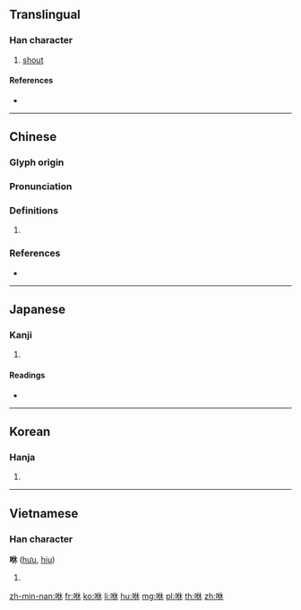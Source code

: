 {{character info/new}}
==Translingual==

===Han character===
{{Han char|rn=30|rad=口|as=06|sn=9|four=64090|canj=ROD|ids=⿰口休}}

# [[shout]]

====References====
* {{Han ref|kx=0188.010|dkj=03570|dj=0407.020|hdz=10617.070|uh=54BB|ud=21691|bh=ABA6|bd=43942}}

----

==Chinese==
{{zh-forms}}

===Glyph origin===
{{Han etym}}

===Pronunciation===
{{zh-pron
|m=xiū
|c=heoi2,jau1
|h=pfs=hiu
|mn=hiu
|mc=y
|oc=y
|cat=
}}
{{zh-attn-split}}

===Definitions===
{{zh-hanzi}}

# {{rfdef|zh}}

===References===
* {{R:yue:mfccd}}

----

==Japanese==

===Kanji===
{{ja-kanji|grade=|rs=口06}}

# {{defn|lang=ja|sort=口06}}

====Readings====
* {{ja-readings|on=[[く]] (ku), [[きょう]] (kyō), [[こう]] (kō)|kun=}}

----

==Korean==

===Hanja===
{{ko-hanja|hangeul=휴|rv=hyu|mr=hyu}}

# {{defn|lang=ko|sort=口06}}

----

==Vietnamese==

===Han character===
'''咻''' ([[hưu]], [[hiu]])

# {{defn|lang=vi}}

[[zh-min-nan:咻]]
[[fr:咻]]
[[ko:咻]]
[[li:咻]]
[[hu:咻]]
[[mg:咻]]
[[pl:咻]]
[[th:咻]]
[[zh:咻]]